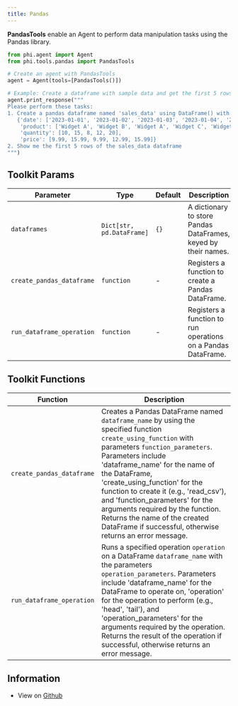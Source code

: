```yaml
---
title: Pandas
---
```


**PandasTools** enable an Agent to perform data manipulation tasks using the Pandas library.

```python cookbook/tools/pandas.py
from phi.agent import Agent
from phi.tools.pandas import PandasTools

# Create an agent with PandasTools
agent = Agent(tools=[PandasTools()])

# Example: Create a dataframe with sample data and get the first 5 rows
agent.print_response("""
Please perform these tasks:
1. Create a pandas dataframe named 'sales_data' using DataFrame() with this sample data:
   {'date': ['2023-01-01', '2023-01-02', '2023-01-03', '2023-01-04', '2023-01-05'],
    'product': ['Widget A', 'Widget B', 'Widget A', 'Widget C', 'Widget B'],
    'quantity': [10, 15, 8, 12, 20],
    'price': [9.99, 15.99, 9.99, 12.99, 15.99]}
2. Show me the first 5 rows of the sales_data dataframe
""")
```

## Toolkit Params

| Parameter | Type | Default | Description |
|-----------|------|---------|-------------|
| `dataframes` | `Dict[str, pd.DataFrame]` | `{}` | A dictionary to store Pandas DataFrames, keyed by their names. |
| `create_pandas_dataframe` | `function` | - | Registers a function to create a Pandas DataFrame. |
| `run_dataframe_operation` | `function` | - | Registers a function to run operations on a Pandas DataFrame. |

## Toolkit Functions

| Function | Description |
|----------|-------------|
| `create_pandas_dataframe` | Creates a Pandas DataFrame named `dataframe_name` by using the specified function `create_using_function` with parameters `function_parameters`. Parameters include 'dataframe_name' for the name of the DataFrame, 'create_using_function' for the function to create it (e.g., 'read_csv'), and 'function_parameters' for the arguments required by the function. Returns the name of the created DataFrame if successful, otherwise returns an error message. |
| `run_dataframe_operation` | Runs a specified operation `operation` on a DataFrame `dataframe_name` with the parameters `operation_parameters`. Parameters include 'dataframe_name' for the DataFrame to operate on, 'operation' for the operation to perform (e.g., 'head', 'tail'), and 'operation_parameters' for the arguments required by the operation. Returns the result of the operation if successful, otherwise returns an error message. |

## Information

- View on [Github](https://github.com/phidatahq/phidata/blob/main/phi/tools/pandas.py)
